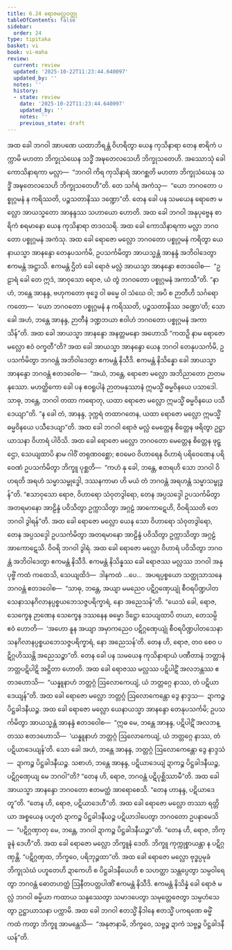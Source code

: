 ```yaml
---
title: 6.24 ရောဇမလ္လဝတ္ထု
tableOfContents: false
sidebar:
  order: 24
type: tipitaka
basket: vi
book: vi-maha
review:
  current: review
  updated: '2025-10-22T11:23:44.640097'
  updated_by: ''
  notes: ''
  history:
  - state: review
    date: '2025-10-22T11:23:44.640097'
    updated_by: ''
    notes: ''
    previous_state: draft
---
```



<ReviewStatus review={frontmatter.review} showDetails={true} />

<HypothesisAnnotation frontmatter={frontmatter} />

<DynamicBreadcrumb />

<Division number="301" book="vi-maha" e="ch" v="3" p="345">

<Paragraph number="1360" book="vi-maha">
အထ ခေါ ဘဂဝါ အာပဏေ ယထာဘိရန္တံ ဝိဟရိတွာ ယေန ကုသိနာရာ တေန စာရိကံ ပက္ကာမိ မဟတာ ဘိက္ခုသံဃေန သဒ္ဓိံ အဍ္ဎတေလသေဟိ ဘိက္ခုသတေဟိ. အဿောသုံ ခေါ ကောသိနာရကာ မလ္လာ—  “ဘဂဝါ ကိရ ကုသိနာရံ အာဂစ္ဆတိ မဟတာ ဘိက္ခုသံဃေန သဒ္ဓိံ အဍ္ဎတေလသေဟိ ဘိက္ခုသတေဟီ”တိ. တေ သင်္ဂရံ အကံသု—  “ယော ဘဂဝတော ပစ္စုဂ္ဂမနံ န ကရိဿတိ, ပဉ္စသတာနိဿ ဒဏ္ဍော”တိ. တေန ခေါ ပန သမယေန ရောဇော မလ္လော အာယသ္မတော အာနန္ဒဿ သဟာယော ဟောတိ. အထ ခေါ ဘဂဝါ အနုပုဗ္ဗေန စာရိကံ စရမာနော ယေန ကုသိနာရာ တဒဝသရိ. အထ ခေါ ကောသိနာရကာ မလ္လာ ဘဂဝတော ပစ္စုဂ္ဂမနံ အကံသု. အထ ခေါ ရောဇော မလ္လော ဘဂဝတော ပစ္စုဂ္ဂမနံ ကရိတွာ ယေနာယသ္မာ အာနန္ဒော တေနုပသင်္ကမိ, ဥပသင်္ကမိတွာ အာယသ္မန္တံ အာနန္ဒံ အဘိဝါဒေတွာ ဧကမန္တံ အဋ္ဌာသိ. ဧကမန္တံ ဌိတံ ခေါ ရောဇံ မလ္လံ အာယသ္မာ အာနန္ဒော ဧတဒဝေါစ—  “ဥဠာရံ ခေါ တေ ဣဒံ, အာဝုသော ရောဇ, ယံ တွံ ဘဂဝတော ပစ္စုဂ္ဂမနံ အကာသီ”တိ. “နာဟံ, ဘန္တေ အာနန္ဒ, ဗဟုကတော ဗုဒ္ဓေ ဝါ ဓမ္မေ ဝါ သံဃေ ဝါ; အပိ စ ဉာတီဟိ သင်္ဂရော ကတော—  ‘ယော ဘဂဝတော ပစ္စုဂ္ဂမနံ န ကရိဿတိ, ပဉ္စသတာနိဿ ဒဏ္ဍော’တိ; သော ခေါ အဟံ, ဘန္တေ အာနန္ဒ, ဉာတီနံ ဒဏ္ဍဘယာ ဧဝါဟံ ဘဂဝတော ပစ္စုဂ္ဂမနံ အကာသိန်”တိ. အထ ခေါ အာယသ္မာ အာနန္ဒော အနတ္တမနော အဟောသိ “ကထဉှိ နာမ ရောဇော မလ္လော ဧဝံ ဝက္ခတီ”တိ? အထ ခေါ အာယသ္မာ အာနန္ဒော ယေန ဘဂဝါ တေနုပသင်္ကမိ, ဥပသင်္ကမိတွာ ဘဂဝန္တံ အဘိဝါဒေတွာ ဧကမန္တံ နိသီဒိ. ဧကမန္တံ နိသိန္နော ခေါ အာယသ္မာ အာနန္ဒော ဘဂဝန္တံ ဧတဒဝေါစ—  “အယံ, ဘန္တေ, ရောဇော မလ္လော အဘိညာတော ဉာတမနုဿော. မဟတ္ထိကော ခေါ ပန ဧဝရူပါနံ ဉာတမနုဿာနံ ဣမသ္မိံ ဓမ္မဝိနယေ ပသာဒေါ. သာဓု, ဘန္တေ, ဘဂဝါ တထာ ကရောတု, ယထာ ရောဇော မလ္လော ဣမသ္မိံ ဓမ္မဝိနယေ ပသီဒေယျာ”တိ. “န ခေါ တံ, အာနန္ဒ, ဒုက္ကရံ တထာဂတေန, ယထာ ရောဇော မလ္လော ဣမသ္မိံ ဓမ္မဝိနယေ ပသီဒေယျာ”တိ.
</Paragraph>

<Paragraph number="1361" book="vi-maha">
အထ ခေါ ဘဂဝါ ရောဇံ မလ္လံ မေတ္တေန စိတ္တေန ဖရိတွာ ဥဋ္ဌာယာသနာ ဝိဟာရံ ပါဝိသိ. အထ ခေါ ရောဇော မလ္လော ဘဂဝတော မေတ္တေန စိတ္တေန ဖုဋ္ဌော, သေယျထာပိ နာမ ဂါဝိံ တရုဏဝစ္ဆော; ဧဝမေဝ ဝိဟာရေန ဝိဟာရံ ပရိဝေဏေန ပရိဝေဏံ ဥပသင်္ကမိတွာ ဘိက္ခူ ပုစ္ဆတိ—  “ကဟံ နု ခေါ, ဘန္တေ, ဧတရဟိ သော ဘဂဝါ ဝိဟရတိ အရဟံ သမ္မာသမ္ဗုဒ္ဓေါ, ဒဿနကာမာ ဟိ မယံ တံ ဘဂဝန္တံ အရဟန္တံ သမ္မာသမ္ဗုဒ္ဓန်”တိ. “ဧသာဝုသော ရောဇ, ဝိဟာရော သံဝုတဒွါရော, တေန အပ္ပသဒ္ဒေါ ဥပသင်္ကမိတွာ အတရမာနော အာဠိန္ဒံ ပဝိသိတွာ ဥက္ကာသိတွာ အဂ္ဂဠံ အာကောဋေဟိ, ဝိဝရိဿတိ တေ ဘဂဝါ ဒွါရန်”တိ. အထ ခေါ ရောဇော မလ္လော ယေန သော ဝိဟာရော သံဝုတဒွါရော, တေန အပ္ပသဒ္ဒေါ ဥပသင်္ကမိတွာ အတရမာနော အာဠိန္ဒံ ပဝိသိတွာ ဥက္ကာသိတွာ အဂ္ဂဠံ အာကောဋေသိ. ဝိဝရိ ဘဂဝါ ဒွါရံ. အထ ခေါ ရောဇော မလ္လော ဝိဟာရံ ပဝိသိတွာ ဘဂဝန္တံ အဘိဝါဒေတွာ ဧကမန္တံ နိသီဒိ. ဧကမန္တံ နိသိန္နဿ ခေါ ရောဇဿ မလ္လဿ ဘဂဝါ အနုပုဗ္ဗိံ ကထံ ကထေသိ, သေယျထိဒံ—  ဒါနကထံ …ပေ…  အပရပ္ပစ္စယော သတ္ထုသာသနေ ဘဂဝန္တံ ဧတဒဝေါစ—  “သာဓု, ဘန္တေ, အယျာ မမညေဝ ပဋိဂ္ဂဏှေယျုံ စီဝရပိဏ္ဍပါတသေနာသနဂိလာနပ္ပစ္စယဘေသဇ္ဇပရိက္ခာရံ, နော အညေသန်”တိ. “ယေသံ ခေါ, ရောဇ, သေက္ခေန ဉာဏေန သေက္ခေန ဒဿနေန ဓမ္မော ဒိဋ္ဌော သေယျထာပိ တယာ, တေသမ္ပိ ဧဝံ ဟောတိ—  ‘အဟော နူန အယျာ အမှာကညေဝ ပဋိဂ္ဂဏှေယျုံ စီဝရပိဏ္ဍပါတသေနာသနဂိလာနပ္ပစ္စယဘေသဇ္ဇပရိက္ခာရံ, နော အညေသန်’တိ. တေန ဟိ, ရောဇ, တဝ စေဝ ပဋိဂ္ဂဟိဿန္တိ အညေသဉ္စာ”တိ.
</Paragraph>

</Division>
<Division number="302" book="vi-maha" e="ch" v="3" p="346">

<Paragraph number="1362" book="vi-maha">
တေန ခေါ ပန သမယေန ကုသိနာရာယံ ပဏီတာနံ ဘတ္တာနံ ဘတ္တပဋိပါဋိ အဋ္ဌိတာ ဟောတိ. အထ ခေါ ရောဇဿ မလ္လဿ ပဋိပါဋိံ အလဘန္တဿ ဧတဒဟောသိ—  “ယန္နူနာဟံ ဘတ္တဂ္ဂံ ဩလောကေယျံ, ယံ ဘတ္တဂ္ဂေ နာဿ, တံ ပဋိယာဒေယျန်”တိ. အထ ခေါ ရောဇော မလ္လော ဘတ္တဂ္ဂံ ဩလောကေန္တော ဒွေ နာဒ္ဒသ—  ဍာကဉ္စ ပိဋ္ဌခါဒနီယဉ္စ. အထ ခေါ ရောဇော မလ္လော ယေနာယသ္မာ အာနန္ဒော တေနုပသင်္ကမိ; ဥပသင်္ကမိတွာ အာယသ္မန္တံ အာနန္ဒံ ဧတဒဝေါစ—  “ဣဓ မေ, ဘန္တေ အာနန္ဒ, ပဋိပါဋိံ အလဘန္တဿ ဧတဒဟောသိ—  ‘ယန္နူနာဟံ ဘတ္တဂ္ဂံ ဩလောကေယျံ, ယံ ဘတ္တဂ္ဂေ နာဿ, တံ ပဋိယာဒေယျန်’တိ. သော ခေါ အဟံ, ဘန္တေ အာနန္ဒ, ဘတ္တဂ္ဂံ ဩလောကေန္တော ဒွေ နာဒ္ဒသံ—  ဍာကဉ္စ ပိဋ္ဌခါဒနီယဉ္စ. သစာဟံ, ဘန္တေ အာနန္ဒ, ပဋိယာဒေယျံ ဍာကဉ္စ ပိဋ္ဌခါဒနီယဉ္စ, ပဋိဂ္ဂဏှေယျ မေ ဘဂဝါ”တိ? “တေန ဟိ, ရောဇ, ဘဂဝန္တံ ပဋိပုစ္ဆိဿာမီ”တိ. အထ ခေါ အာယသ္မာ အာနန္ဒော ဘဂဝတော ဧတမတ္ထံ အာရောစေသိ. “တေန ဟာနန္ဒ, ပဋိယာဒေတူ”တိ. “တေန ဟိ, ရောဇ, ပဋိယာဒေဟီ”တိ. အထ ခေါ ရောဇော မလ္လော တဿာ ရတ္တိယာ အစ္စယေန ပဟူတံ ဍာကဉ္စ ပိဋ္ဌခါဒနီယဉ္စ ပဋိယာဒါပေတွာ ဘဂဝတော ဥပနာမေသိ—  “ပဋိဂ္ဂဏှာတု မေ, ဘန္တေ, ဘဂဝါ ဍာကဉ္စ ပိဋ္ဌခါဒနီယဉ္စာ”တိ. “တေန ဟိ, ရောဇ, ဘိက္ခူနံ ဒေဟီ”တိ. အထ ခေါ ရောဇော မလ္လော ဘိက္ခူနံ ဒေတိ. ဘိက္ခူ ကုက္ကုစ္စာယန္တာ န ပဋိဂ္ဂဏှန္တိ. “ပဋိဂ္ဂဏှထ, ဘိက္ခဝေ, ပရိဘုဉ္ဇထာ”တိ. အထ ခေါ ရောဇော မလ္လော ဗုဒ္ဓပ္ပမုခံ ဘိက္ခုသံဃံ ပဟူတေဟိ ဍာကေဟိ စ ပိဋ္ဌခါဒနီယေဟိ စ သဟတ္ထာ သန္တပ္ပေတွာ သမ္ပဝါရေတွာ ဘဂဝန္တံ ဓောတဟတ္ထံ ဩနီတပတ္တပါဏိံ ဧကမန္တံ နိသီဒိ. ဧကမန္တံ နိသိန္နံ ခေါ ရောဇံ မလ္လံ ဘဂဝါ ဓမ္မိယာ ကထာယ သန္ဒဿေတွာ သမာဒပေတွာ သမုတ္တေဇေတွာ သမ္ပဟံသေတွာ ဥဋ္ဌာယာသနာ ပက္ကာမိ. အထ ခေါ ဘဂဝါ ဧတသ္မိံ နိဒါနေ ဧတသ္မိံ ပကရဏေ ဓမ္မိံ ကထံ ကတွာ ဘိက္ခူ အာမန္တေသိ—  “အနုဇာနာမိ, ဘိက္ခဝေ, သဗ္ဗဉ္စ ဍာကံ သဗ္ဗဉ္စ ပိဋ္ဌခါဒနီယန်”တိ.
</Paragraph>
</Division>